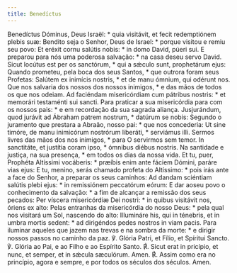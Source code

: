 ```yaml
---
title: Benedíctus
---
```


<div class="side-by-side not-content">
  <span>
    Benedíctus Dóminus, Deus Israël: * quia visitávit, et fecit redemptiónem
    plebis suæ:
  </span>
  <span>
    Bendito seja o Senhor, Deus de Israel: * porque visitou e remiu seu povo:
  </span>
  <span>
    Et eréxit cornu salútis nobis: * in domo David, púeri sui.
  </span>
  <span>
    E preparou para nós uma poderosa salvação: * na casa deseu servo David.
  </span>
  <span>
    Sicut locútus est per os sanctórum, * qui a sǽculo sunt, prophetárum ejus:
  </span>
  <span>
    Quando prometeu, pela boca dos seus Santos, * que outrora foram seus
    Profetas:
  </span>
  <span>
    Salútem ex inimícis nostris, * et de manu ómnium, qui odérunt nos.
  </span>
  <span>
    Que nos salvaria dos nossos dos nossos inimigos, * e das mãos de todos os
    que nos odeiam.
  </span>
  <span>
    Ad faciéndam misericórdiam cum pátribus nostris: * et memorári testaménti
    sui sancti.
  </span>
  <span>
    Para praticar a sua misericórdia para com os nossos pais: * e em recordação
    da sua sagrada aliança.
  </span>
  <span>
    Jusjurándum, quod jurávit ad Ábraham patrem nostrum, * datúrum se nobis:
  </span>
  <span>
    Segundo o juramento que prestara a Abraão, nosso pai: * que nos concederia:
  </span>
  <span>
    Ut sine timóre, de manu inimicórum nostrórum liberáti, * serviámus illi.
  </span>
  <span>
    Sermos livres das mãos dos nos inimigos, * para O servirmos sem temor.
  </span>
  <span>
    In sanctitáte, et justítia coram ipso, * ómnibus diébus nostris.
  </span>
  <span>
    Na santidade e justiça, na sua presença, * em todos os dias da nossa vida.
  </span>
  <span>
    Et tu, puer, Prophéta Altíssimi vocáberis: * præíbis enim ante fáciem
    Dómini, paráre vias ejus:
  </span>
  <span>
    E tu, menino, serás chamado profeta do Altíssimo: * pois irás ante a face do
    Senhor, a preparar os seus caminhos:
  </span>
  <span>
    Ad dandam sciéntiam salútis plebi ejus: * in remissiónem peccatórum eórum:
  </span>
  <span>
    E dar aoseu povo o conhecimento da salvação: * a fim de alcançar a remissão
    dos seus pecados:
  </span>
  <span>
    Per víscera misericórdiæ Dei nostri: * in quibus visitávit nos, óriens ex
    alto:
  </span>
  <span>
    Pelas entranhas da misericórdia do nosso Deus: * pela qual nos visitará um
    Sol, nascendo do alto:
  </span>
  <span>
    Illumináre his, qui in ténebris, et in umbra mortis sedent: * ad dirigéndos
    pedes nostros in viam pacis.
  </span>
  <span>
    Para iluminar aqueles que jazem nas trevas e na sombra da morte: * e dirigir
    nossos passos no caminho da paz.
  </span>
  <span>
    ℣. Glória Patri, et Fílio, et Spíritui Sancto.
  </span>
  <span>
    ℣. Glória ao Pai, e ao Filho e ao Espírito Santo.
  </span>
  <span>
    <span class="text-red-500">℟.</span> Sicut erat in pricípio, et nunc, et
    semper, et in sǽcula sæculórum. Amen.
  </span>
  <span>
    <span class="text-red-500">℟.</span> Assim como era no princípio, agora e
    sempre, e por todos os séculos dos séculos. Amen.
  </span>
</div>

